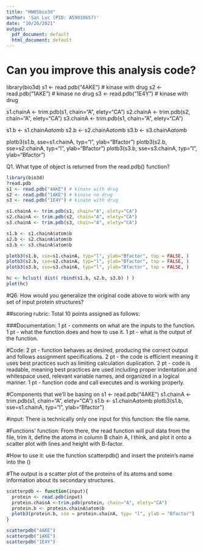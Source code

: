 ```yaml
---
title: "HW05bio3d"
author: 'San Luc (PID: A59010657)'
date: "10/26/2021"
output:
  pdf_document: default
  html_document: default
---
```



# Can you improve this analysis code?
library(bio3d)
s1 <- read.pdb("4AKE") # kinase with drug
s2 <- read.pdb("1AKE") # kinase no drug
s3 <- read.pdb("1E4Y") # kinase with drug

s1.chainA <- trim.pdb(s1, chain="A", elety="CA")
s2.chainA <- trim.pdb(s2, chain="A", elety="CA")
s3.chainA <- trim.pdb(s1, chain="A", elety="CA")

s1.b <- s1.chainA$atom$b
s2.b <- s2.chainA$atom$b
s3.b <- s3.chainA$atom$b

plotb3(s1.b, sse=s1.chainA, typ="l", ylab="Bfactor")
plotb3(s2.b, sse=s2.chainA, typ="l", ylab="Bfactor")
plotb3(s3.b, sse=s3.chainA, typ="l", ylab="Bfactor")

Q1. What type of object is returned from the read.pdb() function?

```r
library(bio3d)
?read.pdb
s1 <- read.pdb("4AKE") # kinase with drug
s2 <- read.pdb("1AKE") # kinase no drug
s3 <- read.pdb("1E4Y") # kinase with drug

s1.chainA <- trim.pdb(s1, chain="A", elety="CA")
s2.chainA <- trim.pdb(s2, chain="A", elety="CA")
s3.chainA <- trim.pdb(s3, chain="A", elety="CA")

s1.b <- s1.chainA$atom$b
s2.b <- s2.chainA$atom$b
s3.b <- s3.chainA$atom$b

plotb3(s1.b, sse=s1.chainA, typ="l", ylab="Bfactor", top = FALSE, )
plotb3(s2.b, sse=s2.chainA, typ="l", ylab="Bfactor", top = FALSE, )
plotb3(s3.b, sse=s3.chainA, typ="l", ylab="Bfactor", top = FALSE, )
```

```r
hc <- hclust( dist( rbind(s1.b, s2.b, s3.b) ) )
plot(hc)
```




#Q6. How would you generalize the original code above to work with any set of input protein structures?



##scoring rubric:
Total 10 points assigned as follows:

###Documentation:
1 pt - comments on what are the inputs to the function.
1 pt - what the function does and how to use it.
1 pt - what is the output of the function.

#Code:
2 pt - function behaves as desired, producing the correct output and follows assignment
specifications.
2 pt - the code is efficient meaning it uses best practices such as limiting calculation
duplication.
2 pt - code is readable, meaning best practices are used including proper indentation
and whitespace used, relevant variable names, and organized in a logical manner.
1 pt - function code and call executes and is working properly.



#Components that we'll be basing on
s1 <- read.pdb("4AKE")
s1.chainA <- trim.pdb(s1, chain="A", elety="CA")
s1.b <- s1.chainA$atom$b
plotb3(s1.b, sse=s1.chainA, typ="l", ylab="Bfactor")

#input: 
There is technically only one input for this function: the file name.

#Functions' function: 
From there, the read function will pull data from the file, trim it, define the atoms in column B chain A, I think, and plot it onto a scatter plot with lines and height with B-factor. 

#How to use it: 
use the function scatterpdb() and insert the protein's name into the ()

#The output is a scatter plot of the proteins of its atoms and some information about its secondary structures. 



```r
scatterpdb <- function(input){
  protein <- read.pdb(input) 
  protein.chainA <-trim.pdb(protein, chain="A", elety="CA")
  protein.b <- protein.chainA$atom$b
  plotb3(protein.b, sse = protein.chainA, typ= "l", ylab = "Bfactor")
}

scatterpdb("4AKE")
scatterpdb("1AKE")
scatterpdb("1E4Y")
```


